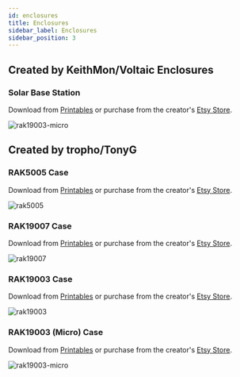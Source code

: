 ```yaml
---
id: enclosures
title: Enclosures
sidebar_label: Enclosures
sidebar_position: 3
---
```


## Created by KeithMon/Voltaic Enclosures

### Solar Base Station

Download from [Printables](https://www.printables.com/model/297089-meshtastic-solar-base-station-node-enclosure-for-3) or purchase from the creator's [Etsy Store](https://www.etsy.com/listing/1312727008/meshtastic-solar-base-station-off-grid).

![rak19003-micro](/img/enclosures/3dp-kmon-basestation.png)


## Created by tropho/TonyG

### RAK5005 Case

Download from [Printables](https://www.printables.com/model/286651-rak5005-case-for-meshtastic) or purchase from the creator's [Etsy Store](https://www.etsy.com/listing/1158237722/meshtastic-rak5005-case).

![rak5005](/img/enclosures/3dp-tropho-rak5005.png)

### RAK19007 Case

Download from [Printables](https://www.printables.com/model/286657-rak19007-case-for-meshtastic) or purchase from the creator's [Etsy Store](https://www.etsy.com/listing/1302265084/meshtastic-rak19007-case).

![rak19007](/img/enclosures/3dp-tropho-rak19007.png)

### RAK19003 Case

Download from [Printables](https://www.printables.com/model/286662-rak19003-case-for-meshtastic) or purchase from the creator's [Etsy Store](https://www.etsy.com/listing/1316287559/meshtastic-rak19003-case).

![rak19003](/img/enclosures/3dp-tropho-rak19003.png)

### RAK19003 (Micro) Case

Download from [Printables](https://www.printables.com/model/286664-rak19003-micro-case-for-meshtastic) or purchase from the creator's [Etsy Store](https://www.etsy.com/listing/1302260756/meshtastic-rak19003-micro-case).

![rak19003-micro](/img/enclosures/3dp-tropho-rak19003-micro.png)
